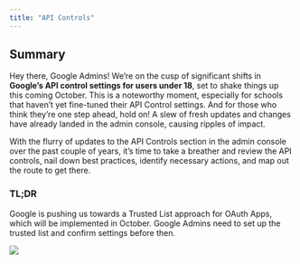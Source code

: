 ```yaml
---
title: "API Controls"
---
```


## Summary

<div class="reveal resize-content">
Hey there, Google Admins! We're on the cusp of significant shifts in **Google's API control settings for users under 18**, set to shake things up this coming October. This is a noteworthy moment, especially for schools that haven't yet fine-tuned their API Control settings. And for those who think they're one step ahead, hold on! A slew of fresh updates and changes have already landed in the admin console, causing ripples of impact.

  With the flurry of updates to the API Controls section in the admin console over the past couple of years, it's time to take a breather and review the API controls, nail down best practices, identify necessary actions, and map out the route to get there.

### TL;DR

Google is pushing us towards a Trusted List approach for OAuth Apps, which will be implemented in October. Google Admins need to set up the trusted list and confirm settings before then.

[![](images/api-gettingstarted.png)]{fig-alt="Getting started banner screenshot"}
</div>